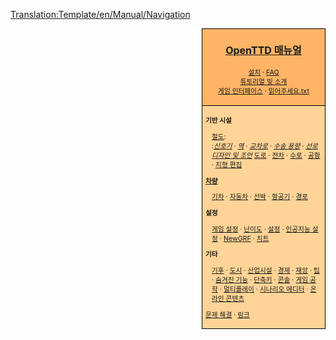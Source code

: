 <noinclude>[[Translation:Template/en/Manual/Navigation]]</noinclude><noinclude></noinclude>
<div style="float:right; padding-left:12px; background:#ffffff;">
<div style="border:1px solid #000000; background:#ffb466; padding:5px; -moz-border-radius-topleft:5px; -moz-border-radius-topright:5px; font-size: 12pt;">
<center><strong><font size="3">[[ko/Manual/Main Page|OpenTTD 매뉴얼]]</font></strong></center>
<div style="font-size: 8pt; text-align: center;">
[[ko/Manual/설치|설치]] &middot; 
[[ko/Archive/Community/FAQ|FAQ]]<br />
[[ko/Manual/Tutorial/Main Page|튜토리얼 및 소개]]<br />
[[ko/Manual/게임 인터페이스|게임 인터페이스]] &middot; 
[[ko/읽어주세요.txt|읽어주세요.txt]]
</div>
</div>
<div style="border:1px solid black; border-top-width: 0px; background:#ffd496; padding:5px; -moz-border-radius-bottomleft:5px; -moz-border-radius-bottomright:8px; font-size: 8pt;">

<div style="width: 186px">
'''기반 시설'''
<div style="margin-left:10px;">
[[ko/Manual/철도 건설|철도]]: <br />
:''[[ko/Manual/신호기|신호기]]'' &middot; ''[[ko/Manual/철도 역|역]]'' &middot; ''[[ko/Community/Junctionary/Main Page|교차로]]'' &middot; ''[[ko/선로 수송 용량|수송 용량]]'' &middot; ''[[ko/선로 디자인|선로 디자인 및 조언]]''
[[ko/도로 건설|도로]] &middot; [[ko/전차|전차]] &middot; [[ko/수로 건설|수로]] &middot; [[ko/공항 건설|공항]] &middot; [[ko/지형 편집|지형 편집]]
</div>
</div>

<div style="width: 186px">
'''[[ko/차량|차량]]'''
<div style="margin-left:10px;">
[[ko/Manual/기차|기차]] &middot; [[ko/자동차|자동차]] &middot; [[ko/선박|선박]] &middot;
[[ko/항공기|항공기]] &middot; [[ko/경로|경로]]
</div>
</div>

<div style="width: 186px">
'''설정'''
<div style="margin-left:10px;">
[[ko/게임 설정 창|게임 설정]] &middot; [[ko/난이도|난이도]] &middot; [[ko/Archive/Manual/Settings/설정|설정]] &middot; [[ko/인공지능 설정|인공지능 설정]] &middot;
[[ko/NewGRF|NewGRF]] &middot; [[ko/치트|치트]]
</div>
</div>

<div style="width: 186px">
'''기타'''<br />
<div style="margin-left:10px;">
[[ko/Manual/기후|기후]] &middot; [[ko/도시|도시]] &middot; [[ko/산업시설|산업시설]] &middot; [[ko/경제|경제]] &middot;
[[ko/재앙|재앙]] &middot; [[ko/팁|팁]] &middot;
[[ko/숨겨진 기능|숨겨진 기능]] &middot; [[ko/Manual/단축키|단축키]] &middot;
[[ko/콘솔|콘솔]] &middot; [[ko/게임 공학|게임 공학]] &middot;
[[ko/멀티플레이|멀티플레이]] &middot; [[ko/시나리오 에디터|시나리오 에디터]] &middot;
[[ko/온라인 콘텐츠|온라인 콘텐츠]]
</div>
</div>

[[ko/문제 해결|문제 해결]] &middot; [[ko/링크|링크]]
</div>
</div>
<includeonly>[[Category:ko/매뉴얼|{{PAGENAME}}]]</includeonly>
